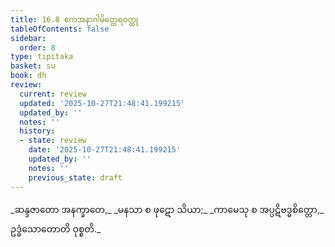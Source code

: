 ```yaml
---
title: 16.8 ဧကအနာဂါမိတ္ထေရဝတ္ထု
tableOfContents: false
sidebar:
  order: 8
type: tipitaka
basket: su
book: dh
review:
  current: review
  updated: '2025-10-27T21:48:41.199215'
  updated_by: ''
  notes: ''
  history:
  - state: review
    date: '2025-10-27T21:48:41.199215'
    updated_by: ''
    notes: ''
    previous_state: draft
---
```



<ReviewStatus review={frontmatter.review} showDetails={true} />

<HypothesisAnnotation frontmatter={frontmatter} />

<DynamicBreadcrumb />

<Division number="218" book="dh" e="ch" v="18" p="45">

<Paragraph number="236" type="verses" book="dh">
_ဆန္ဒဇာတော အနက္ခာတေ,_  
_မနသာ စ ဖုဋော သိယာ;_  
_ကာမေသု စ အပ္ပဋိဗဒ္ဓစိတ္တော,_  
ဥဒ္ဓံသောတောတိ ဝုစ္စတိ._
</Paragraph>
</Division>